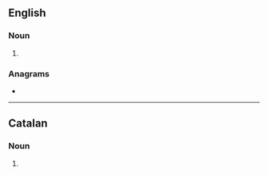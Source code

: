 ==English==

===Noun===
{{head|en|noun form}}

# {{plural of|cosine|lang=en}}

===Anagrams===
* {{anagrams|en|a=ceinoss|Encisos|cession|oscines}}

----

==Catalan==

===Noun===
{{head|ca|noun form}}

# {{plural of|cosina|lang=ca}}